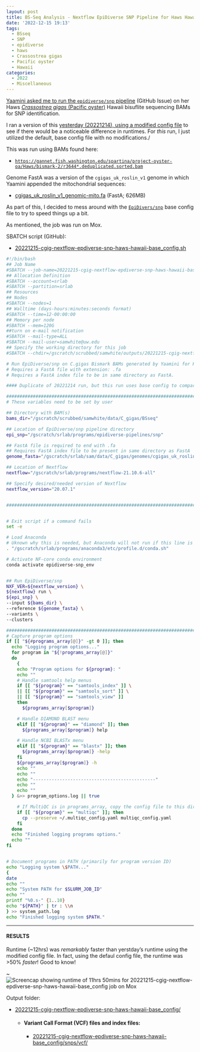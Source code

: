 ```yaml
---
layout: post
title: BS-Seq Analysis - Nextflow EpiDiverse SNP Pipeline for Haws Hawaii C.gigas BAMs from Yaamini Base Config
date: '2022-12-15 19:13'
tags: 
  - BSseq
  - SNP
  - epidiverse
  - haws
  - Crassostrea gigas
  - Pacific oyster
  - Hawaii
categories: 
  - 2022
  - Miscellaneous
---
```

[Yaamini asked me to run the `epidiverse/snp` pipeline](https://github.com/RobertsLab/resources/issues/1558) (GitHub Issue) on her Haws [_Crassostrea gigas_ (Pacific oyster)](http://en.wikipedia.org/wiki/Pacific_oyster) Hawaii bisuflite sequencing BAMs for SNP identification.

I ran a version of this [yesterday (20221214), using a modified config file](https://robertslab.github.io/sams-notebook/posts/2022/2022-12-14-BS-Seq-Analysis-Nextflow-EpiDiverse-SNP-Pipeline-for-Haws-Hawaii-C.gigas-BAMs-from-Yaamini/) to see if there would be a noticeable difference in runtimes. For _this_ run, I just utilized the default, base config file with no modifications./

This was run using BAMs found here:

- [`https://gannet.fish.washington.edu/spartina/project-oyster-oa/Haws/bismark-2/r3644*.deduplicated.sorted.bam`](https://gannet.fish.washington.edu/spartina/project-oyster-oa/Haws/bismark-2/)

Genome FastA was a version of the `cgigas_uk_roslin_v1` genome in which Yaamini appended the mitochondrial sequences:

- [cgigas_uk_roslin_v1_genomic-mito.fa](https://gannet.fish.washington.edu/spartina/project-oyster-oa/Haws/data/cgigas_uk_roslin_v1_genomic-mito.fa) (FastA; 626MB)

As part of this, I decided to mess around with the [`EpiDivers/snp`](https://github.com/EpiDiverse/snp) base config file to try to speed things up a bit. 

As mentioned, the job was run on Mox.

SBATCH script (GitHub):

- [20221215-cgig-nextflow-epdiverse-snp-haws-hawaii-base_config.sh](https://github.com/RobertsLab/sams-notebook/blob/master/sbatch_scripts/20221215-cgig-nextflow-epdiverse-snp-haws-hawaii-base_config.sh)

```bash
#!/bin/bash
## Job Name
#SBATCH --job-name=20221215-cgig-nextflow-epdiverse-snp-haws-hawaii-base_config
## Allocation Definition
#SBATCH --account=srlab
#SBATCH --partition=srlab
## Resources
## Nodes
#SBATCH --nodes=1
## Walltime (days-hours:minutes:seconds format)
#SBATCH --time=12-00:00:00
## Memory per node
#SBATCH --mem=120G
##turn on e-mail notification
#SBATCH --mail-type=ALL
#SBATCH --mail-user=samwhite@uw.edu
## Specify the working directory for this job
#SBATCH --chdir=/gscratch/scrubbed/samwhite/outputs/20221215-cgig-nextflow-epdiverse-snp-haws-hawaii-base_config

# Run EpiDiverse/snp on C.gigas Bismark BAMs generated by Yaamini for Haws Hawaii project.
# Requires a FastA file with extension: .fa
# Requires a FastA index file to be in same directory as FastA.

#### Duplicate of 20221214 run, but this run uses base config to compare run times.

###################################################################################
# These variables need to be set by user

## Directory with BAM(s)
bams_dir="/gscratch/scrubbed/samwhite/data/C_gigas/BSseq"

## Location of EpiDiverse/snp pipeline directory
epi_snp="/gscratch/srlab/programs/epidiverse-pipelines/snp"

## FastA file is required to end with .fa
## Requires FastA index file to be present in same directory as FastA
genome_fasta="/gscratch/srlab/sam/data/C_gigas/genomes/cgigas_uk_roslin_v1_genomic-mito.fa"

## Location of Nextflow
nextflow="/gscratch/srlab/programs/nextflow-21.10.6-all"

## Specify desired/needed version of Nextflow
nextflow_version="20.07.1"


###################################################################################


# Exit script if a command fails
set -e

# Load Anaconda
# Uknown why this is needed, but Anaconda will not run if this line is not included.
. "/gscratch/srlab/programs/anaconda3/etc/profile.d/conda.sh"

# Activate NF-core conda environment
conda activate epidiverse-snp_env


## Run EpiDiverse/snp
NXF_VER=${nextflow_version} \
${nextflow} run \
${epi_snp} \
--input ${bams_dir} \
--reference ${genome_fasta} \
--variants \
--clusters

###################################################################################
# Capture program options
if [[ "${#programs_array[@]}" -gt 0 ]]; then
  echo "Logging program options..."
  for program in "${!programs_array[@]}"
  do
    {
    echo "Program options for ${program}: "
    echo ""
    # Handle samtools help menus
    if [[ "${program}" == "samtools_index" ]] \
    || [[ "${program}" == "samtools_sort" ]] \
    || [[ "${program}" == "samtools_view" ]]
    then
      ${programs_array[$program]}

    # Handle DIAMOND BLAST menu
    elif [[ "${program}" == "diamond" ]]; then
      ${programs_array[$program]} help

    # Handle NCBI BLASTx menu
    elif [[ "${program}" == "blastx" ]]; then
      ${programs_array[$program]} -help
    fi
    ${programs_array[$program]} -h
    echo ""
    echo ""
    echo "----------------------------------------------"
    echo ""
    echo ""
  } &>> program_options.log || true

    # If MultiQC is in programs_array, copy the config file to this directory.
    if [[ "${program}" == "multiqc" ]]; then
      cp --preserve ~/.multiqc_config.yaml multiqc_config.yaml
    fi
  done
  echo "Finished logging programs options."
  echo ""
fi


# Document programs in PATH (primarily for program version ID)
echo "Logging system \$PATH..."
{
date
echo ""
echo "System PATH for $SLURM_JOB_ID"
echo ""
printf "%0.s-" {1..10}
echo "${PATH}" | tr : \\n
} >> system_path.log
echo "Finished logging system $PATH."
```

---

#### RESULTS

Runtime (~12hrs) was _remarkably_ faster than yerstday's runtime using the modified config file. In fact, using the defaul config file, the runtime was >50% _faster_! Good to know!

~![Screencap showing runtime of 11hrs 50mins for 20221215-cgig-nextflow-epdiverse-snp-haws-hawaii-base_config job on Mox](https://github.com/RobertsLab/sams-notebook/blob/master/images/screencaps/20221215-cgig-nextflow-epdiverse-snp-haws-hawaii-base_config.png?raw=true)

Output folder:

- [20221215-cgig-nextflow-epdiverse-snp-haws-hawaii-base_config/](https://gannet.fish.washington.edu/Atumefaciens/20221215-cgig-nextflow-epdiverse-snp-haws-hawaii-base_config/)

  - #### Variant Call Format (VCF) files and index files:

    - [20221215-cgig-nextflow-epdiverse-snp-haws-hawaii-base_config/snps/vcf/](https://gannet.fish.washington.edu/Atumefaciens/20221215-cgig-nextflow-epdiverse-snp-haws-hawaii-base_config/snps/vcf/)